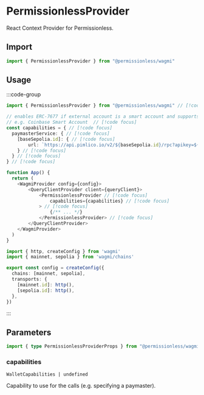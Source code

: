 # PermissionlessProvider

React Context Provider for Permissionless.

## Import

```ts twoslash
import { PermissionlessProvider } from "@permissionless/wagmi"
```

## Usage

:::code-group

```ts [main.ts]
import { PermissionlessProvider } from "@permissionless/wagmi" // [!code focus]

// enables ERC-7677 if external account is a smart account and supports 7677 // [!code focus]
// e.g. Coinbase Smart Account  // [!code focus]
const capabilities = { // [!code focus]
  paymasterService: { // [!code focus]
    [baseSepolia.id]: { // [!code focus]
        url: `https://api.pimlico.io/v2/${baseSepolia.id}/rpc?apikey=${pimlicoApiKey}` // [!code focus]
    } // [!code focus]
  } // [!code focus]
} // [!code focus]

function App() {
  return (
    <WagmiProvider config={config}>
        <QueryClientProvider client={queryClient}>
            <PermissionlessProvider // [!code focus]
                capabilities={capabilities} // [!code focus]
            > // [!code focus]
                {/** ... */}
            </PermissionlessProvider> // [!code focus]
        </QueryClientProvider>
    </WagmiProvider>
  )
}
```

```ts twoslash [wagmi.ts]
import { http, createConfig } from 'wagmi'
import { mainnet, sepolia } from 'wagmi/chains'

export const config = createConfig({
  chains: [mainnet, sepolia],
  transports: {
    [mainnet.id]: http(),
    [sepolia.id]: http(),
  },
})
```
:::

## Parameters

```ts
import { type PermissionlessProviderProps } from "@permissionless/wagmi"
```

### capabilities

`WalletCapabilities | undefined`

Capability to use for the calls (e.g. specifying a paymaster).

